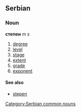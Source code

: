 ==Serbian==
===Noun===
'''степен''' ''m s''
#[[degree]]
#[[level]]
#[[stage]]
#[[extent]]
#[[grade]]
#[[exponent]]
====See also====
*[[stepen]]
[[Category:Serbian common nouns]]